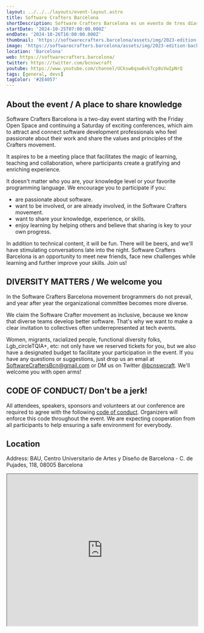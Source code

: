 ```yaml
---
layout: ../../../layouts/event-layout.astro
title: Software Crafters Barcelona
shortDescription: Software Crafters Barcelona es un evento de tres días que pretende atraer y conectar a profesionales del desarrollo de software, que sientan pasión por su trabajo y compartan los valores y principios del movimiento Crafters.
startDate: '2024-10-25T07:00:00.000Z'
endDate: '2024-10-26T16:00:00.000Z'
thumbnail: 'https://softwarecrafters.barcelona/assets/img/2023-edition-background.jpg'
image: 'https://softwarecrafters.barcelona/assets/img/2023-edition-background.jpg'
location: 'Barcelona'
web: https://softwarecrafters.barcelona/
twitter: https://twitter.com/bcnswcraft
youtube: https://www.youtube.com/channel/UCksw6qsw6vk7cp8sVwIpNrQ
tags: [general, devs]
tagColor: '#2E4057'
---
```


## About the event / A place to share knowledge

Software Crafters Barcelona is a two-day event starting with the Friday Open Space and continuing a Saturday of exciting conferences, which aim to attract and connect software development professionals who feel passionate about their work and share the values and principles of the Crafters movement.

It aspires to be a meeting place that facilitates the magic of learning, teaching and collaboration, where participants create a gratifying and enriching experience.

It doesn't matter who you are, your knowledge level or your favorite programming language. We encourage you to participate if you:

- are passionate about software.
- want to be involved, or are already involved, in the Software Crafters movement.
- want to share your knowledge, experience, or skills.
- enjoy learning by helping others and believe that sharing is key to your own progress.

In addition to technical content, it will be fun. There will be beers, and we'll have stimulating conversations late into the night. Software Crafters Barcelona is an opportunity to meet new friends, face new challenges while learning and further improve your skills. Join us!

## DIVERSITY MATTERS / We welcome you

In the Software Crafters Barcelona movement brogrammers do not prevail, and year after year the organizational committee becomes more diverse.

We claim the Software Crafter movement as inclusive, because we know that diverse teams develop better software. That's why we want to make a clear invitation to collectives often underrepresented at tech events.

Women, migrants, racialized people, functional diversity folks, Lgb_circleTQIA+, etc: not only have we reserved tickets for you, but we also have a designated budget to facilitate your participation in the event. If you have any questions or suggestions, just drop us an email at [SoftwareCraftersBcn@gmail.com](mailto:SoftwareCraftersBcn@gmail.com) or DM us on Twitter [@bcnswcraft](https://x.com/bcnswcraft). We'll welcome you with open arms!

## CODE OF CONDUCT/ Don't be a jerk!

All attendees, speakers, sponsors and volunteers at our conference are required to agree with the following [code of conduct](https://softwarecrafters.barcelona/coc.html). Organizers will enforce this code throughout the event. We are expecting cooperation from all participants to help ensuring a safe environment for everybody.

## Location

Address: BAU, Centro Universitario de Artes y Diseño de Barcelona - C. de Pujades, 118, 08005 Barcelona

<iframe
  style="width: 100%; height: 400px;"
  height="400"
  allowfullscreen=""
  loading="lazy"
  referrerpolicy="no-referrer-when-downgrade"
  src="https://www.google.com/maps/embed?pb=!1m18!1m12!1m3!1d2992.914787156497!2d2.193077412868358!3d41.39765689523649!2m3!1f0!2f0!3f0!3m2!1i1024!2i768!4f13.1!3m3!1m2!1s0x12a4a3170af16e65%3A0xe67be0eeaca3663f!2sBAU%2C%20Centro%20Universitario%20de%20Artes%20y%20Dise%C3%B1o%20de%20Barcelona!5e0!3m2!1ses!2ses!4v1691658898021!5m2!1ses!2ses"
  aria-label="BAU, Centro Universitario de Artes y Diseño de Barcelona - C. de Pujades, 118, 08005 Barcelona"
></iframe>
